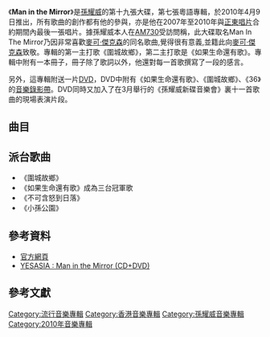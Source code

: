 {{Album infobox | <!-- See Wikipedia:WikiProject_Albums -->
|  Name        = Man in the Mirror
|  Type        = [[專輯|專輯]]
|  Artist      = [[孫耀威|孫耀威]]
|  Cover       = 孫耀威 Man in the Mirror.jpg
|  Released    = 2010年4月9日
|  Recorded    = 2009年－2010年
|  Genre       = [[粵語流行音樂|粵語流行音樂]]
|  Length      = 41:49
|  Label       = [[正東唱片|正東唱片]]
|  Number      = 
|  Producer    = 見[[#曲目|曲目列表]]
|  Last album  = [[只要和你在一起|只要和你在一起]] <br />（2009年）
|  This album  = '''Man in the Mirror'''<br />（2010年）
|  Next album  = [[沒有說再見|沒有說再見]]<br />（2011年）
}}
《'''Man in the Mirror'''》是[[孫耀威|孫耀威]]的第十九張大碟，第七張粵語專輯，於2010年4月9日推出，所有歌曲的創作都有他的參與，亦是他在2007年至2010年與[[正東唱片|正東唱片]]合約期間內最後一張唱片。據孫耀威本人在[[AM730|AM730]]受訪問稱，此大碟取名Man In The Mirror乃因非常喜歡[[麥可·傑克森|麥可·傑克森]]的同名歌曲,覺得很有意義,並籍此向[[麥可·傑克森|麥可·傑克森]]致敬。專輯的第一主打歌《圍城故鄉》，第二主打歌是《如果生命還有歌》。專輯中附有一本冊子，冊子除了歌詞以外，他還對每一首歌撰寫了一段的感言。

另外，這專輯附送一片[[DVD|DVD]]，DVD中附有《如果生命還有歌》、《圍城故鄉》、《36》的[[音樂錄影帶|音樂錄影帶]]。DVD同時又加入了在3月舉行的《孫耀威新碟音樂會》裏十一首歌曲的現場表演片段。

== 曲目 ==
{{Tracklist
| total_length = 41:49
| headline = CD

| title1 = Faithful Man
| note1 = 英語
| longnote1 = 《不可含怒到日落》之英語版
| music1 = [[孫耀威|孫耀威]] 
| lyrics1 = 孫耀威
| arranger1 = [[鄧建明|鄧建明]]<br>[[舒文_(音樂人)|舒文]]
| producer1 = 孫耀威<br>舒文
| length1 = 1:48

| title2 = 小孫公園
| note2 = 
| longnote2 = 第四主打歌
| music2 = 孫耀威
| lyrics2 = [[小克|小克]]
| arranger2 = 孫耀威<br>[[馮翰銘|馮翰銘]]
| producer2 = 孫耀威<br>馮翰銘
| length2 = 2:59

| title3 = 如果生命還有歌
| note3 = 
| longnote3 = 第二主打歌<br>原名《「愛」不愛誰》<ref>《[[天使心|天使心]]》孫耀威專訪</ref>
| music3 = 孫耀威
| lyrics3 = 孫耀威
| arranger3 = 舒文
| producer3 = 孫耀威<br>舒文
| length3 = 4:09

| title4 = 圍城故鄉
| note4 = 
| longnote4 = 第一主打歌
| music4 = 孫耀威
| lyrics4 = [[周耀輝|周耀輝]]
| arranger4 = 舒文
| producer4 = 孫耀威<br>舒文
| length4 = 3:59

| title5 = 談分論嫁
| note5 = 
| longnote5 = 
| music5 = [[徐繼宗|徐繼宗]]
| lyrics5 = 孫耀威
| arranger5 = 舒文
| producer5 = 孫耀威<br>舒文
| length5 = 3:39

| title6 = 衣服
| note6 = 
| longnote6 = 
| music6 = 孫耀威
| lyrics6 = [[譚健文|譚健文]]
| arranger6 = 舒文
| producer6 = 孫耀威<br>舒文
| length6 = 3:57

| title7 = 36
| note7 = 
| longnote7 = 
| music7 = [[Vincent_Chow|Vincent Chow]]
| lyrics7 = 孫耀威
| arranger7 = 馮翰銘
| producer7 = 孫耀威<br>馮翰銘
| length7 = 4:13

| title8 = 失戀得到什麼
| note8 = 
| longnote8 = 
| music8 = 孫耀威
| lyrics8 = [[林若寧|林若寧]]
| arranger8 = [[Jim_Ling|Jim Ling]]
| producer8 = 孫耀威<br>舒文
| length8 = 4:30

| title9 = 困獸鬥
| note9 = 
| longnote9 = 
| music9 = 孫耀威
| lyrics9 = [[喬星|喬星]]
| arranger9 = [[陳奐仁|陳奐仁]]
| producer9 = 孫耀威<br>陳奐仁
| length9 = 3:55

| title10 = 我的故事(上集)
| note10 =
| longnote10 = 
| music10 = 孫耀威
| lyrics10 = 孫耀威
| arranger10 = 舒文
| producer10 = 孫耀威<br>舒文
| length10 = 5:01

| title11 = 不可含怒到日落
| note11 = 
| longnote11 = 第三主打歌
| music11 = 孫耀威
| lyrics11 = 周耀輝
| arranger11 = 鄧建明<br>舒文
| producer11 = 孫耀威<br>舒文
| length11 = 3:39
}}

{{Tracklist

| headline = DVD

| title1 = 如果生命還有歌
| note1 = Music Video

| title2 = 圍城故鄉
| note2 = Music Video

| title3 = 36
| note3 = Music Video

| title4 = 圍城故鄉
| note4 = 孫耀威新碟音樂會 

| title5 = 小孫公園 
| note5 = 孫耀威新碟音樂會

| title6 = 失戀得到什麼
| note6 = 孫耀威新碟音樂會

| title7 = 36 
| note7 = 孫耀威新碟音樂會

| title8 = 不可含怒到日落 
| note8 = 孫耀威新碟音樂會

| title9 = 談分論嫁 
| note9 = 孫耀威新碟音樂會

| title10 = 衣服 
| note10 = 孫耀威新碟音樂會

| title11 = 困獸鬥
| note11 = 孫耀威新碟音樂會

| title12 = 如果生命還有歌
| note12 = 孫耀威新碟音樂會
  
| title13 = 我的故事(上集) 
| note13 = 孫耀威新碟音樂會

| title14 = Faithful Man
| note14 = 孫耀威新碟音樂會
}}

== 派台歌曲 ==
* 《圍城故鄉》
* 《如果生命還有歌》成為三台冠軍歌
* 《不可含怒到日落》
* 《小孫公園》

== 參考資料 ==
* [http://www.umg.com.hk/main#pop/687 官方網頁] {{Wayback|url=http://www.umg.com.hk/main#pop/687 |date=20120302114740 }}
* [http://www.yesasia.com/global/man-in-the-mirror-cd-dvd/1022456569-0-0-0-zh_TW/info.html YESASIA : Man in the Mirror (CD+DVD)] {{Wayback|url=http://www.yesasia.com/global/man-in-the-mirror-cd-dvd/1022456569-0-0-0-zh_TW/info.html |date=20160304114433 }}

==參考文獻==
<div class="references-small">
<references></references>
</div>

[[Category:流行音樂專輯|Category:流行音樂專輯]]
[[Category:香港音樂專輯|Category:香港音樂專輯]]
[[Category:孫耀威音樂專輯|Category:孫耀威音樂專輯]]
[[Category:2010年音樂專輯|Category:2010年音樂專輯]]